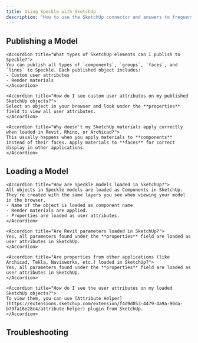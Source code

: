 ```yaml
---
title: Using Speckle with SketchUp
description: "How to use the SketchUp connector and answers to frequently asked questions"
---
```


## Publishing a Model

<AccordionGroup>

    <Accordion title="What types of SketchUp elements can I publish to Speckle?">
    You can publish all types of `components`, `groups`, `faces`, and `lines` to Speckle. Each published object includes:
    - Custom user attributes
    - Render materials
    </Accordion>

    <Accordion title="How do I see custom user attributes on my published SketchUp objects?">
    Select an object in your browser and look under the **properties** field to view all user attributes.
    </Accordion>

    <Accordion title="Why doesn't my SketchUp materials apply correctly when loaded in Revit, Rhino, or Archicad?">
    This usually happens when you apply materials to **components** instead of their faces. Apply materials to **faces** for correct display in other applications.
    </Accordion>

</AccordionGroup>

## Loading a Model

<AccordionGroup>

    <Accordion title="How are Speckle models loaded in SketchUp?">
    All objects in Speckle models are loaded as Components in SketchUp. They're created with the same layers you see when viewing your model in the browser.
    - Name of the object is loaded as component name
    - Render materials are applied.
    - Properties are loaded as user attributes.
    </Accordion>

    <Accordion title="Are Revit parameters loaded in SketchUp?">
    Yes, all parameters found under the **properties** field are loaded as user attributes in SketchUp.
    </Accordion>

    <Accordion title="Are properties from other applications (like Archicad, Tekla, Navisworks, etc.) loaded in SketchUp?">
    Yes, all parameters found under the **properties** field are loaded as user attributes in SketchUp.
    </Accordion>

    <Accordion title="How do I see the user attributes on my loaded SketchUp objects?">
    To view them, you can use [Attribute Helper](https://extensions.sketchup.com/extension/f4d9d053-4479-4a9a-90da-b79fa16e28c4/attribute-helper) plugin from SketchUp.
    </Accordion>
    
</AccordionGroup>

## Troubleshooting


<ConnectorTroubleshooting app="SketchUp" />
